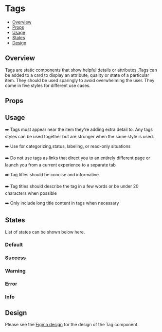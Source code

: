 

<Meta of={Tag} />

# Tags

- [Overview](#overview)
- [Props](#props)
- [Usage](#usage)
- [States](#states)
- [Design](#design)

## Overview

Tags are static components that show helpful details or attributes .Tags can be added to a card to display an attribute, quality or state of a particular item. They should be used sparingly to avoid overwhelming the user. They come in five styles for different use cases.

## Props

<Controls />

## Usage
➡️ Tags must appear near the item they're adding extra detail to. Any tags styles can be used together but are stronger when the same style is used.

➡️ Use for categorizing,status, labeling, or read-only situations

➡️ Do not use tags as links that direct you to an entirely different page or launch you from a current experience to a separate tab

➡️ Tag titles should be concise and informative

➡️ Tag titles should describe the tag in a few words or be under 20 characters when possible

➡️ Only include long title content in tags when necessary

## States

List of states can be shown below here.

### Default

<Canvas of={Tag.TagDefault} />

### Success

<Canvas of={Tag.TagSuccess} />

### Warning

<Canvas of={Tag.TagWarning} />

### Error

<Canvas of={Tag.TagError} />

### Info

<Canvas of={Tag.TagInfo} />

## Design
Please see the [Figma design](<https://www.figma.com/design/n2NzB4G3OTR74o3dQ4BOwm/My-Account-%26-Sign-up-Component-library?node-id=471-37795&node-type=instance&m=devq>) for the design of the Tag component.
